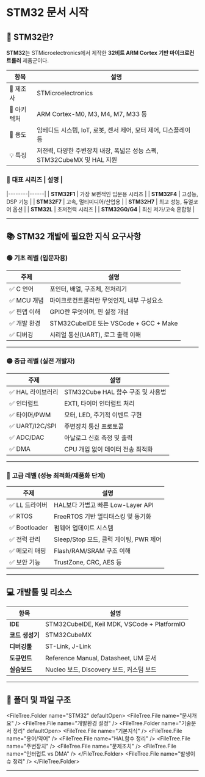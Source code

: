 
# STM32 문서 시작

## 🔷 STM32란?

**STM32**는 STMicroelectronics에서 제작한 **32비트 ARM Cortex 기반 마이크로컨트롤러** 제품군이다.

| 항목        | 설명                                                                    |
| ----------- | ----------------------------------------------------------------------- |
| 🔧 제조사   | STMicroelectronics                                                      |
| 🧠 아키텍처 | ARM Cortex-M0, M3, M4, M7, M33 등                                       |
| 🎯 용도     | 임베디드 시스템, IoT, 로봇, 센서 제어, 모터 제어, 디스플레이 등         |
| 💡 특징     | 저전력, 다양한 주변장치 내장, 폭넓은 성능 스펙, STM32CubeMX 및 HAL 지원 |

### 📌 대표 시리즈 | 설명 |

|--------|------|
| **STM32F1** | 가장 보편적인 입문용 시리즈 |
| **STM32F4** | 고성능, DSP 기능 |
| **STM32F7** | 고속, 멀티미디어/산업용 |
| **STM32H7** | 최고 성능, 듀얼코어 옵션 |
| **STM32L** | 초저전력 시리즈 |
| **STM32G0/G4** | 최신 저가/고속 혼합형 |

---

## 📚 STM32 개발에 필요한 지식 요구사항

### 🟢 **기초 레벨** (입문자용)

| 주제         | 설명                                       |
| ------------ | ------------------------------------------ |
| ✅ C 언어    | 포인터, 배열, 구조체, 전처리기             |
| ✅ MCU 개념  | 마이크로컨트롤러란 무엇인지, 내부 구성요소 |
| ✅ 핀맵 이해 | GPIO란 무엇이며, 핀 설정 개념              |
| ✅ 개발 환경 | STM32CubeIDE 또는 VSCode + GCC + Make      |
| ✅ 디버깅    | 시리얼 통신(UART), 로그 출력 이해          |

---

### 🟡 **중급 레벨** (실전 개발자)

| 주제              | 설명                              |
| ----------------- | --------------------------------- |
| ✅ HAL 라이브러리 | STM32Cube HAL 함수 구조 및 사용법 |
| ✅ 인터럽트       | EXTI, 타이머 인터럽트 처리        |
| ✅ 타이머/PWM     | 모터, LED, 주기적 이벤트 구현     |
| ✅ UART/I2C/SPI   | 주변장치 통신 프로토콜            |
| ✅ ADC/DAC        | 아날로그 신호 측정 및 출력        |
| ✅ DMA            | CPU 개입 없이 데이터 전송 최적화  |

---

### 🔴 **고급 레벨** (성능 최적화/제품화 단계)

| 주제           | 설명                                   |
| -------------- | -------------------------------------- |
| ✅ LL 드라이버 | HAL보다 가볍고 빠른 Low-Layer API      |
| ✅ RTOS        | FreeRTOS 기반 멀티태스킹 및 동기화     |
| ✅ Bootloader  | 펌웨어 업데이트 시스템                 |
| ✅ 전력 관리   | Sleep/Stop 모드, 클럭 게이팅, PWR 제어 |
| ✅ 메모리 매핑 | Flash/RAM/SRAM 구조 이해               |
| ✅ 보안 기능   | TrustZone, CRC, AES 등                 |

---

## 💻 개발툴 및 리소스

| 항목            | 설명                                        |
| --------------- | ------------------------------------------- |
| **IDE**         | STM32CubeIDE, Keil MDK, VSCode + PlatformIO |
| **코드 생성기** | STM32CubeMX                                 |
| **디버깅툴**    | ST-Link, J-Link                             |
| **도큐먼트**    | Reference Manual, Datasheet, UM 문서        |
| **실습보드**    | Nucleo 보드, Discovery 보드, 커스텀 보드    |

---

## 📂 폴더 및 파일 구조

<FileTree.Folder name="STM32" defaultOpen>
  <FileTree.File name="문서개요" />
  <FileTree.File name="개발환경 설정" />
  <FileTree.Folder name="기술문서 정리" defaultOpen>
    <FileTree.File name="기본지식" />
    <FileTree.File name="용어/약어" />
    <FileTree.File name="HAL함수 정리" />
    <FileTree.File name="주변장치" />
    <FileTree.File name="문제조치" />
    <FileTree.File name="인터럽트 vs DMA" />
  </FileTree.Folder>
  <FileTree.File name="발생이슈 정리" />
</FileTree.Folder>

---
